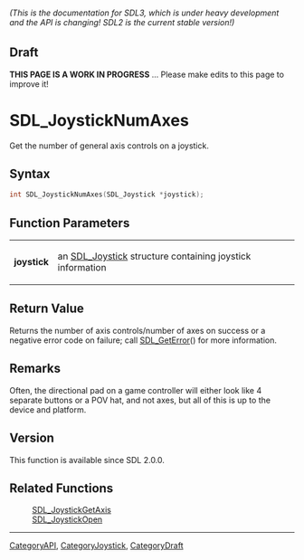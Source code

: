 ====== (This is the documentation for SDL3, which is under heavy development and the API is changing! SDL2 is the current stable version!) ======

== Draft ==

'''THIS PAGE IS A WORK IN PROGRESS''' ... Please make edits to this page to improve it!
= SDL_JoystickNumAxes =

Get the number of general axis controls on a joystick.

== Syntax ==

<syntaxhighlight lang='c'>
int SDL_JoystickNumAxes(SDL_Joystick *joystick);
</syntaxhighlight>

== Function Parameters ==

{|
|'''joystick'''
|an [[SDL_Joystick]] structure containing joystick information
|}

== Return Value ==

Returns the number of axis controls/number of axes on success or a negative
error code on failure; call [[SDL_GetError]]() for more information.

== Remarks ==

Often, the directional pad on a game controller will either look like 4
separate buttons or a POV hat, and not axes, but all of this is up to the
device and platform.

== Version ==

This function is available since SDL 2.0.0.

== Related Functions ==

:[[SDL_JoystickGetAxis]]
:[[SDL_JoystickOpen]]

----
[[CategoryAPI]], [[CategoryJoystick]], [[CategoryDraft]]


